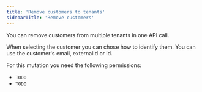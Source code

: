 ```yaml
---
title: 'Remove customers to tenants'
sidebarTitle: 'Remove customers'
---
```


You can remove customers from multiple tenants in one API call.

When selecting the customer you can chose how to identify them. You can use the customer's email, externalId or id.

For this mutation you need the following permissions:

- `TODO`
- `TODO`

<Tabs>
  <Tab title="Typescript SDK">
    <Snippet file="typescript-sdk/remove-customer-from-tenants.mdx" />
  </Tab>
  <Tab title="GraphQL">
    <Snippet file="graphql/remove-customer-from-tenants.mdx" />
  </Tab>
</Tabs>
